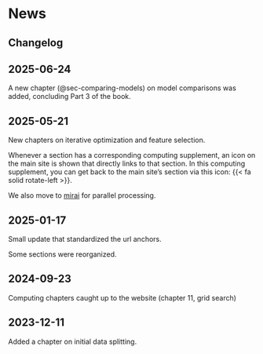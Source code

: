 # News {.unlisted .unnumbered}

## Changelog {.unlisted .unnumbered}

## 2025-06-24

A new chapter (@sec-comparing-models) on model comparisons was added, concluding Part 3 of the book.  

## 2025-05-21

New chapters on iterative optimization and feature selection. 

Whenever a section has a corresponding computing supplement, an icon on the main site is shown that directly links to that section.  In this computing supplement, you can get back to the main site's section via this icon: {{< fa solid rotate-left >}}.

We also move to [mirai](https://mirai.r-lib.org/index.html) for parallel processing. 

## 2025-01-17  {.unlisted .unnumbered}

Small update that standardized the url anchors. 

Some sections were reorganized. 

## 2024-09-23  {.unlisted .unnumbered}

Computing chapters caught up to the website (chapter 11, grid search)

## 2023-12-11  {.unlisted .unnumbered}

Added a chapter on initial data splitting. 


